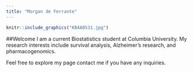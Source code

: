 ```yaml
---
title: "Morgan de Ferrante"
---
```

```r
knitr::include_graphics("KB4A0531.jpg")
```

##Welcome
I am a current Biostatistics student at Columbia University. My research interests include survival analysis, Alzheimer's research, and pharmacogenomics. 

Feel free to explore my page contact me if you have any inquiries. 



